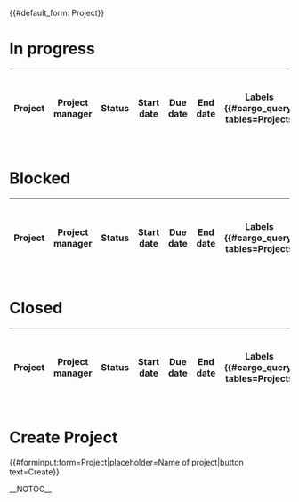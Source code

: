 {{#default_form: Project}}
<div class="kanban">
=In progress=
{| class="wikitable sortable kanban" width="100%"
!Project
!Project manager
!Status
!Start date
!Due date
!End date
!Labels 
{{#cargo_query: tables=Projects
|fields=Project_manager=Project_manager,Status,Date_started,Date_due,Date_ended,Labels,_pageName=Page
|where=Status='In progress'
|format=template
|template=Project table row
|no html
|named args=yes
|default={{!}}-
{{!}} colspan=7 {{!}} No results.
}}
|}
=Blocked=
{| class="wikitable sortable kanban" width="100%"
!Project
!Project manager
!Status
!Start date
!Due date
!End date
!Labels
{{#cargo_query: tables=Projects
|fields=Project_manager=Project_manager,Status,Date_started,Date_due,Date_ended,Labels,_pageName=Page
|where=Status='Blocked'
|format=template
|template=Project table row
|no html
|named args=yes
|default={{!}}-
{{!}} colspan=7 {{!}} No results.
}}
|}
=Closed=
{| class="wikitable sortable kanban" width="100%"
!Project
!Project manager
!Status
!Start date
!Due date
!End date
!Labels
{{#cargo_query: tables=Projects
|fields=Project_manager=Project_manager,Status,Date_started,Date_due,Date_ended,Labels,_pageName=Page
|where=Status='Closed'
|format=template
|template=Project table row
|no html
|named args=yes
|default={{!}}-
{{!}} colspan=7 {{!}} No results.
}}
|}
= Create Project =
<div style="margin-top:1rem">
{{#forminput:form=Project|placeholder=Name of project|button text=Create}}
</div>
<headertabs/>
__NOTOC__
</div>
